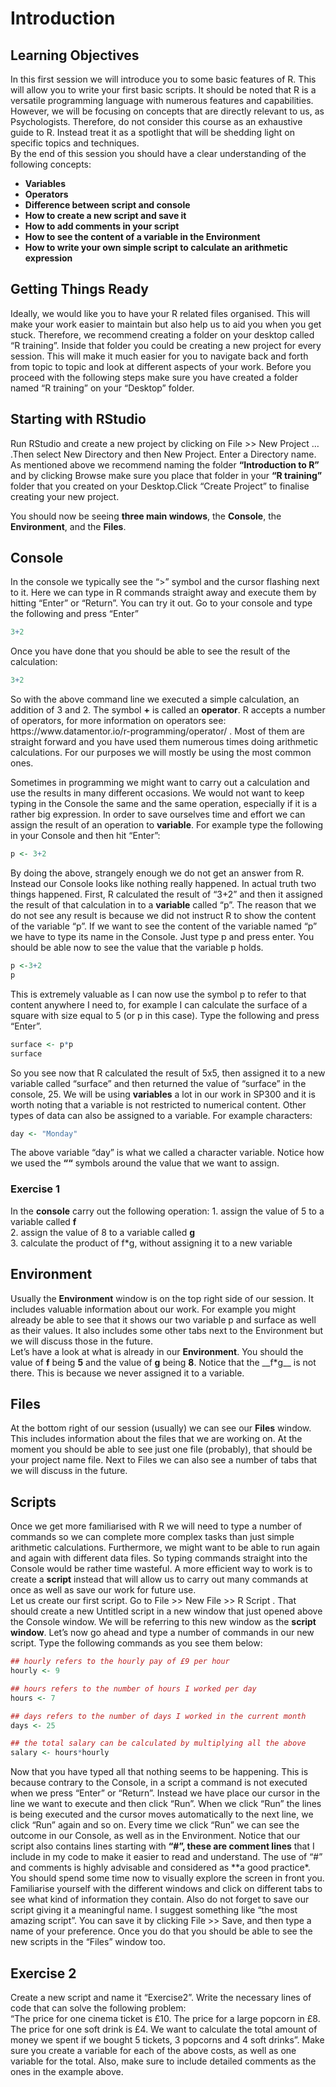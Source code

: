 # Introduction {#Intro}


## Learning Objectives

In this first session we will introduce you to some basic features of R. This will allow you to write your first basic scripts. It should be noted that R is a versatile programming language with numerous features and capabilities. However, we will be focusing on concepts that are directly relevant to us, as Psychologists. Therefore, do not consider this course as an exhaustive guide to R. Instead treat it as a spotlight that will be shedding light on specific topics and techniques.   
By the end of this session you should have a clear understanding of the following concepts:  
   
* **Variables**   
* **Operators**   
* **Difference between script and console** 
* **How to create a new script and save it**
* **How to add comments in your script**
* **How to see the content of a variable in the Environment**
* **How to write your own simple script to calculate an arithmetic expression**


    
## Getting Things Ready   
   
Ideally, we would like you to have your R related files organised. This will make your work easier to maintain but also help us to aid you when you get stuck. Therefore, we recommend creating a folder on your desktop called "R training". Inside that folder you could be creating a new project for every session. This will make it much easier for you to navigate back and forth from topic to topic and look at different aspects of your work. Before you proceed with the following steps make sure you have created a folder named "R training" on your "Desktop" folder.  
    
## Starting with RStudio  
Run RStudio and create a new project by clicking on File >> New Project ... .Then select New Directory and then New Project. Enter a Directory name. As mentioned above we recommend naming the folder **"Introduction to R"** and by clicking Browse make sure you place that folder in your **"R training"** folder that you created on your Desktop.Click "Create Project" to finalise creating your new project.  

You should now be seeing **three main windows**, the **Console**, the **Environment**, and the **Files**. 
  
## Console  
In the console we typically see the ">" symbol and the cursor flashing next to it. Here we can type in R commands straight away and execute them by hitting "Enter" or "Return".
You can try it out. Go to your console and type the following and press "Enter"

```r
3+2
```

Once you have done that you should be able to see the result of the calculation:

```r
3+2
```

So with the above command line we executed a simple calculation, an addition of 3 and 2. The symbol **+** is called an **operator**. R accepts a number of operators, for more information on operators see: https://www.datamentor.io/r-programming/operator/ . Most of them are straight forward and you have used them numerous times doing arithmetic calculations. For our purposes we will mostly be using the most common ones.  

Sometimes in programming we might want to carry out a calculation and use the results in many different occasions. We would not want to keep typing in the Console the same and the same operation, especially if it is a rather big expression. In order to save ourselves time and effort we can assign the result of an operation to **variable**. For example type the following in your Console and then hit "Enter":
```r
p <- 3+2
```

By doing the above, strangely enough we do not get an answer from R. Instead our Console looks like nothing really happened. In actual truth two things happened. First, R calculated the result of "3+2" and then it assigned the result of that calculation in to a **variable** called "p". The reason that we do not see any result is because we did not instruct R to show the content of the variable "p". If we want to see the content of the variable named "p" we have to type its name in the Console. Just type p and press enter. You should be able now to see the value that the variable p holds.

```r
p <-3+2
p
```

This is extremely valuable as I can now use the symbol p to refer to that content anywhere I need to, for example I can calculate the surface of a square with size equal to 5 (or p in this case). Type the following and press "Enter".

```r
surface <- p*p
surface
```  

So you see now that R calculated the result of 5x5, then assigned it to a new variable called "surface" and then returned the value of "surface" in the console, 25. We will be using **variables** a lot in our work in SP300 and it is worth noting that a variable is not restricted to numerical content. Other types of data can also be assigned to a variable. For example characters:

```r
day <- "Monday"
```

The above variable "day" is what we called a character variable. Notice how we used the **""** symbols around the value that we want to assign. 

### Exercise 1

In the **console** carry out the following operation:
1. assign the value of 5 to a variable called **f**  
2. assign the value of 8 to a variable called **g**  
3. calculate the product of f*g, without assigning it to a new variable  

## Environment  
Usually the **Environment** window is on the top right side of our session. It includes valuable information about our work. For example you might already be able to see that it shows our two variable p and surface as well as their values. It also includes some other tabs next to the Environment but we will discuss those in the future.  
Let's have a look at what is already in our **Environment**. You should the value of **f** being **5** and the value of **g** being **8**. Notice that the __f*g__ is not there. This is because we never assigned it to a variable.

## Files   
At the bottom right of our session (usually) we can see our **Files** window. This includes information about the files that we are working on. At the moment you should be able to see just one file (probably), that should be your project name file. Next to Files we can also see a number of tabs that we will discuss in the future.

## Scripts

Once we get more familiarised with R we will need to type a number of commands so we can complete more complex tasks than just simple arithmetic calculations. Furthermore, we might want to be able to run again and again with different data files. So typing commands straight into the Console would be rather time wasteful. A more efficient way to work is to create a **script** instead that will allow us to carry out many commands at once as well as save our work for future use.  
Let us create our first script. Go to File >> New File >> R Script . That should create a new Untitled script in a new window that just opened above the Console window. We will be referring to this new window as the **script window**. Let's now go ahead and type a number of commands in our new script. Type the following commands as you see them below:

```r
## hourly refers to the hourly pay of £9 per hour
hourly <- 9

## hours refers to the number of hours I worked per day
hours <- 7

## days refers to the number of days I worked in the current month
days <- 25

## the total salary can be calculated by multiplying all the above
salary <- hours*hourly
```

Now that you have typed all that nothing seems to be happening. This is because contrary to the Console, in a script a command is not executed when we press "Enter" or "Return". Instead we have place our cursor in the line we want to execute and then click "Run". When we click "Run" the lines is being executed and the cursor moves automatically to the next line, we click "Run" again and so on. Every time we click "Run" we can see the outcome in our Console, as well as in the Environment. Notice that our script also contains lines starting with **"#", these are comment lines** that I include in my code to make it easier to read and understand. The use of "#" and comments is highly advisable and considered as **a good practice*. You should spend some time now to visually explore the screen in front you. Familiarise yourself with the different windows and click on different tabs to see what kind of information they contain. Also do not forget to save our script giving it a meaningful name. I suggest something like "the most amazing script". You can save it by clicking File >> Save, and then type a name of your preference. Once you do that you should be able to see the new scripts in the "Files" window too.  

## Exercise 2

Create a new script and name it "Exercise2". Write the necessary lines of code that can solve the following problem:  
"The price for one cinema ticket is £10. The price for a large popcorn in £8. The price for one soft drink is £4. We want to calculate the total amount of money we spent if we bought 5 tickets, 3 popcorns and 4 soft drinks". Make sure you create a variable for each of the above costs, as well as one variable for the total. Also, make sure to include detailed comments as the ones in the example above.

